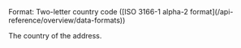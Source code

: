 <ResponseField name="Country" type="string" >
Format: Two-letter country code ([ISO 3166-1 alpha-2 format](/api-reference/overview/data-formats))

The country of the address.
</ResponseField>